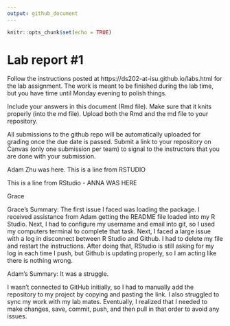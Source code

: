 ```yaml
---
output: github_document
---
```


<!-- README.md is generated from README.Rmd. Please edit the README.Rmd file -->


```r
knitr::opts_chunk$set(echo = TRUE)
```

# Lab report #1

Follow the instructions posted at https://ds202-at-isu.github.io/labs.html for the lab assignment. The work is meant to be finished during the lab time, but you have time until Monday evening to polish things.

Include your answers in this document (Rmd file). Make sure that it knits properly (into the md file). Upload both the Rmd and the md file to your repository.  

All submissions to the github repo will be automatically uploaded for grading once the due date is passed.
Submit a link to your repository on Canvas (only one submission per team) to signal to the instructors that you are done with your submission.


Adam Zhu was here. This is a line from RSTUDIO

This is a line from RStudio - ANNA WAS HERE

Grace

Grace's Summary:
The first issue I faced was loading the package. I received assistance from Adam getting the README file loaded into my R Studio. Next, I had to configure my username and email into git, so I used my computers terminal to complete that task. Next, I faced a large issue with a log in disconnect between R Studio and Github. I had to delete my file and restart the instructions. After doing that, RStudio is still asking for my log in each time I push, but Github is updating properly, so I am acting like there is nothing wrong.

Adam's Summary: It was a struggle.

I wasn’t connected to GitHub initially, so I had to manually add the repository to my project by copying and pasting the link. I also struggled to sync my work with my lab mates. Eventually, I realized that I needed to make changes, save, commit, push, and then pull in that order to avoid any issues.

